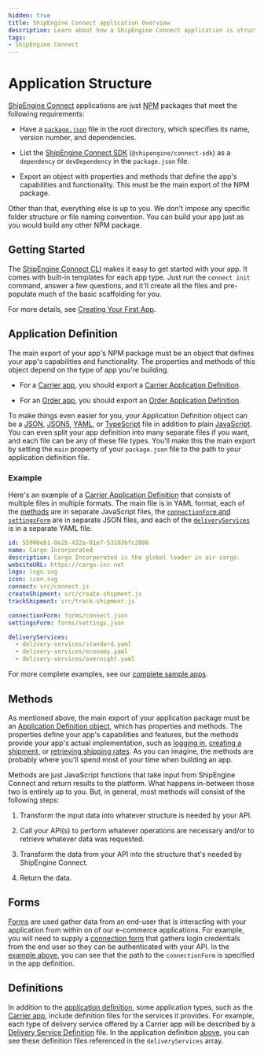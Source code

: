 ```yaml
---
hidden: true
title: ShipEngine Connect application Overview
description: Learn about how a ShipEngine Connect application is structured.
tags:
- ShipEngine Connect
---
```




Application Structure
==================
[ShipEngine Connect](./index.md) applications are just [NPM](https://www.npmjs.com/) packages that meet the following requirements:

* Have a [`package.json`](https://docs.npmjs.com/creating-a-package-json-file) file in the root directory, which specifies its name, version number, and dependencies.

* List the [ShipEngine Connect SDK](https://www.npmjs.com/package/@shipengine/connect-sdk) (`@shipengine/connect-sdk`) as a `dependency` or `devDependency` in the `package.json` file.

* Export an object with properties and methods that define the app's capabilities and functionality. This must be the main export of the NPM package.

Other than that, everything else is up to you. We don't impose any specific folder structure or file naming convention. You can build your app just as you would build any other NPM package.



Getting Started
---------------------
The [ShipEngine Connect CLI](cli.md) makes it easy to get started with your app. It comes with built-in templates for each app type.
Just run the `connect init` command, answer a few questions, and it'll create all the files and pre-populate much of the basic scaffolding for you.

For more details, see [Creating Your First App](create-first-app.md).



Application Definition
---------------------
The main export of your app's NPM package must be an object that defines your app's capabilities and functionality.  The properties and methods of this object depend on the type of app you're building.

- For a [Carrier app](carrier-app/index.md), you should export a [Carrier Application Definition](reference/carrier.md).

- For an [Order app](order-app/index.md), you should export an [Order Application Definition](reference/order.md).

To make things even easier for you, your Application Definition object can be a [JSON](https://www.w3schools.com/js/js_json_intro.asp), [JSON5](https://json5.org/), [YAML](https://en.wikipedia.org/wiki/YAML), or [TypeScript](https://www.typescriptlang.org/) file in addition
to plain [JavaScript](https://developer.mozilla.org/en-US/docs/Web/JavaScript). You can even split your app definition into many separate files if you want, and each file can be any of these file types.
You'll make this the main export by setting the `main` property of your `package.json` file to the path to your application definition file.


### Example
Here's an example of a [Carrier Application Definition](reference/carrier.md) that consists of multiple files in multiple formats.  The main file is in YAML format,
each of the [methods](#methods) are in separate JavaScript files, the [`connectionForm` and `settingsForm`](#forms) are in separate JSON files, and each of the [`deliveryServices`](#definitions) is in a separate YAML file.

```yaml
id: 55906eb1-8e2b-432a-81e7-53103bfc2886
name: Cargo Incorporated
description: Cargo Incorporated is the global leader in air cargo.
websiteURL: https://cargo-inc.net
logo: logo.svg
icon: icon.svg
connect: src/connect.js
createShipment: src/create-shipment.js
trackShipment: src/track-shipment.js

connectionForm: forms/connect.json
settingsForm: forms/settings.json

deliveryServices:
  - delivery-services/standard.yaml
  - delivery-services/economy.yaml
  - delivery-services/overnight.yaml
```

For more complete examples, see our [complete sample apps](https://github.com/ShipEngine/shipengine-integration-platform-sample-apps).

Methods
---------------------
As mentioned above, the main export of your application package must be an [Application Definition object](#application-definition), which has properties and methods.  The properties define your app's capabilities and features, but the methods provide your app's actual implementation, such as [logging in](reference/methods/connect.md), [creating a shipment](reference/methods/create-shipment.md), or [retrieving shipping rates](reference/methods/rate-shipment.md).
As you can imagine, the methods are probably where you'll spend most of your time when building an app.

Methods are just JavaScript functions that take input from ShipEngine Connect and return results to the platform.  What happens in-between those two is entirely up to you.  But, in general, most methods will consist of the following steps:

1) Transform the input data into whatever structure is needed by your API.

2) Call your API(s) to perform whatever operations are necessary and/or to retrieve whatever data was requested.

3) Transform the data from your API into the structure that's needed by ShipEngine Connect.

4) Return the data.

Forms
---------------------
[Forms](./reference/forms.md) are used gather data from an end-user that is interacting with your application from within on of our e-commerce applications.
For example, you will need to supply a [connection form](./reference/forms.md#connection-form-examples) that gathers login credentials
from the end user so they can be authenticated with your API. In the [example above](#example), you can see that the
path to the `connectionForm` is specified in the app definition.

Definitions
-------------------------
In addition to the [application definition](#application-definition), some application types, such as the [Carrier app](carrier-app/index.md), include definition files for the services it provides. For example, each type of delivery service
offered by a Carrier app will be described by a [Delivery Service Definition](./reference/delivery-service.md) file. In the application definition
[above](#example), you can see these definition files referenced in the `deliveryServices` array.

<Pager prev="getting-started.md" prevTitle="Getting Started" next="./tools/index.md" nextTitle="Recommended Tools" />
